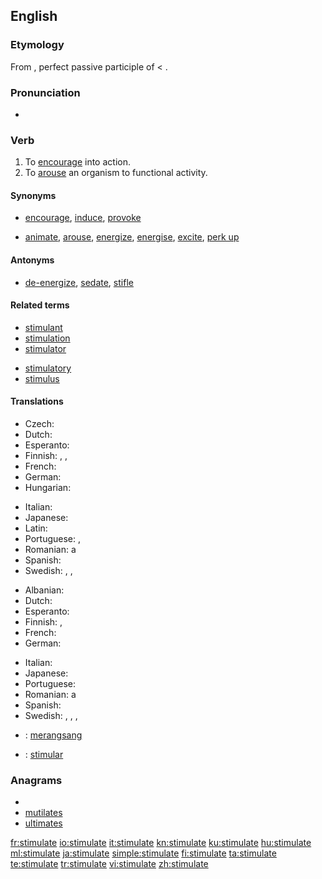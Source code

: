 ==English==

===Etymology===
From {{etyl|la}} {{term|stimulatus|stimulātus|lang=la}}, perfect passive participle of {{term|stimulo|stimulō|goad on|lang=la}} < {{etyl|la}} {{term|stimulus||goad|lang=la}}.

===Pronunciation===
* {{audio|En-us-stimulate.ogg|Audio (US)}}

===Verb===
{{en-verb|stimulat|ing}}

# To [[encourage]] into action.
# To [[arouse]] an organism to functional activity.

====Synonyms====
* {{sense|encourage}} [[encourage]], [[induce]], [[provoke]]
* {{sense|arouse}} [[animate]], [[arouse]], [[energize]], [[energise]], [[excite]], [[perk up]]

====Antonyms====
* {{sense|arouse}} [[de-energize]], [[sedate]], [[stifle]]

====Related terms====
{{top2}}
* [[stimulant]]
* [[stimulation]]
* [[stimulator]]
{{mid2}}
* [[stimulatory]]
* [[stimulus]]
{{bottom}}

====Translations====
{{trans-top|to encourage into action}}
* Czech: {{t-|cs|podnítit}}
* Dutch: {{t+|nl|stimuleren}}
* Esperanto: {{t|eo|stimuli}}
* Finnish: {{t-|fi|stimuloida}}, {{t+|fi|yllyttää}}, {{t+|fi|ärsyttää}}
* French: {{t+|fr|stimuler}}
* German: {{t-|de|stimulieren}}
* Hungarian: {{t|hu|elősegít}}
{{trans-mid}}
* Italian: {{t-|it|stimulare}}
* Japanese: {{t|ja|刺激する|tr=しげきする, shigeki-suru}}
* Latin: {{t-|la|commoveo|alt=commoveō}}
* Portuguese: {{t+|pt|estimular}}, {{t+|pt|incentivar}}
* Romanian: a {{t|ro|stimula}}
* Spanish: {{t|es|estimular}}
* Swedish: {{t|sv|egga}}, {{t|sv|reta}}, {{t|sv|sporra}}
{{trans-bottom}}

{{trans-top|to arouse an organism to functional activity}}
* Albanian: {{t|sq|stimuloj|xs=Albanian}}
* Dutch: {{t+|nl|stimuleren}}
* Esperanto: {{t|eo|stimuli}}
* Finnish: {{t-|fi|stimuloida}}, {{t+|fi|kiihottaa}}
* French: {{t+|fr|stimuler}}
* German: {{t-|de|stimulieren}}
{{trans-mid}}
* Italian: {{t-|it|stimulare}}
* Japanese: {{t|ja|刺激する|tr=しげきする, shigeki-suru}}
* Portuguese: {{t+|pt|estimular}}
* Romanian: a {{t|ro|stimula}}
* Spanish: {{t|es|estimular}}
* Swedish: {{t|sv|ge näring åt}}, {{t|sv|pigga upp}}, {{t|sv|stimulera}}, {{t|sv|väcka}}
{{trans-bottom}}

{{checktrans-top}}
* {{ttbc|Indonesian}}: [[rangsang|merangsang]]
* {{ttbc|Interlingua}}: [[stimular]]
{{trans-bottom}}

===Anagrams===
* {{alphagram|aeilmsttu}}
* [[mutilates#English|mutilates]]
* [[ultimates#English|ultimates]]

[[fr:stimulate]]
[[io:stimulate]]
[[it:stimulate]]
[[kn:stimulate]]
[[ku:stimulate]]
[[hu:stimulate]]
[[ml:stimulate]]
[[ja:stimulate]]
[[simple:stimulate]]
[[fi:stimulate]]
[[ta:stimulate]]
[[te:stimulate]]
[[tr:stimulate]]
[[vi:stimulate]]
[[zh:stimulate]]